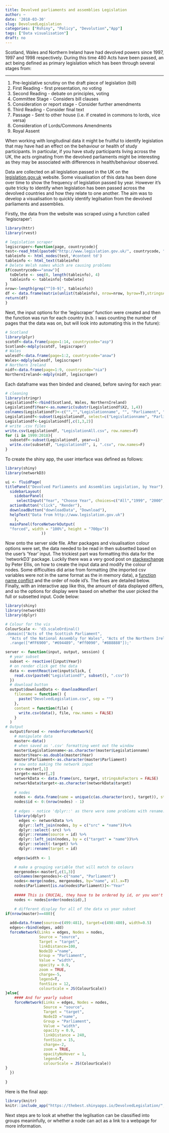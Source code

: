 ```yaml
---
title: Devolved parliaments and assemblies Legislation
author: ~
date: '2018-03-30'
slug: DevolvedLegislation
categories: ["Rshiny", "Policy", "Devolution","App"]
tags: ["Data visualisation"]
draft: no
---
```


Scotland, Wales and Northern Ireland have had devolved powers since 1997, 1997 and 1998 respectively. During this time 480 Acts have been passed, an act being defined as primary legislation which has been through several stages from:

***
1. Pre-legislative scrutiny on the draft piece of legislation (bill)
2. First Reading - first presentation, no voting
3. Second Reading - debate on principles, voting
4. Committee Stage - Considers bill clauses
5. Consideration or report stage - Consider further amendments
6. Third Reading - Consider final text
7. Passage - Sent to other house (i.e. if created in commons to lords, vice versa)
8. Consideration of Lords/Commons Amendments
9. Royal Assent

When working with longitudinal data it might be fruitful to identify legislation that may have had an effect on the behaviour or health of study participants. In particular, if you have study participants living across the UK, the acts orginating from the devolved parliaments might be interesting as they may be associated with differences in health/behaviour observed. 

Data are collected on all legislation passed in the UK on the [legislation.gov.uk](http://www.legislation.gov.uk) website. Some visualisation of this data has been done over time to show the frequency of legislation passed by year. However it's quite tricky to identify when legislation has been passed across the devolved countries and how they relate to one another. The aim was to develop a visualisation to quickly identify legilsation from the devolved parliaments and assemblies. 

Firstly, the data from the website was scraped using a function called 'legiscraper':

```r
library(httr)
library(rvest)

# legislation scraper
legiscraper<-function(page, countrycode){
test<-read_html(paste0("http://www.legislation.gov.uk/", countrycode, "?page=", page))
tableinfo <- html_nodes(test,'#content td')
tableinfo <- html_text(tableinfo)
# Delete Welsh names which are causing problems
if(countrycode=="anaw"){
  toDelete <- seq(0, length(tableinfo), 4)
  tableinfo <- tableinfo[-toDelete]
} 
nrow<-length(grep("^[0-9]", tableinfo))
df <- data.frame(matrix(unlist(tableinfo), nrow=nrow, byrow=T),stringsAsFactors=FALSE)
return(df)
}
```

Next, the input options for the 'legiscraper' function were created and then the function was run for each country (n.b. I was counting the number of pages that the data was on, but will look into automating this in the future):

```r
# Scotland
library(plyr)
scotdf<-data.frame(page=1:14, countrycode="asp")
Scotland<-mdply(scotdf, legiscraper)
# Wales
walesdf<-data.frame(page=1:2, countrycode="anaw")
Wales<-mdply(walesdf, legiscraper)
# Northern Ireland 
nidf<-data.frame(page=1:9, countrycode="nia")
NorthernIreland<-mdply(nidf, legiscraper)
```

Each dataframe was then binded and cleaned, before saving for each year:

```r
# cleaning
library(stringr)
Legislationdf<-rbind(Scotland, Wales, NorthernIreland)
Legislationdf$Year<-as.numeric(substr(Legislationdf$X2, 1,4))
colnames(Legislationdf)<-c("","","Legislationname", "", "Parliament", "Year")
Legislationdf<-subset(Legislationdf, select=c("Legislationname", "Parliament", "Year"))
Legislationdf<-Legislationdf[,c(1,3,2)]
# write .csv files
write.csv(Legislationdf, "LegislationAll.csv", row.names=F)
for (i in 1999:2018){
  subsetdf<-subset(Legislationdf, year==i)
  write.csv(subsetdf, "Legislationdf", i, ".csv", row.names=F)
}
```

To create the shiny app, the user interface was defined as follows:

```r
library(shiny)
library(networkD3)

ui <- fluidPage(
titlePanel("Devolved Parliaments and Assemblies Legislation, by Year"),
  sidebarLayout(
    sidebarPanel(
     selectInput("Year", "Choose Year", choices=c("All","1999", "2000",      "2001","2002", "2003", "2004", "2005", "2006", "2007", "2008",          "2009","2010", "2011", "2012", "2013","2014", "2015", "2016",           "2017", "2018")),
  actionButton("click", "Render"),
  downloadButton("downloadData", "Download"),
  helpText("Data from http://www.legislation.gov.uk")
    ),
  mainPanel(forceNetworkOutput(
  "forced", width = "100%", height = "700px"))
                ))
```

Now onto the server side file. After packages and visualisation colour options were set, the data needed to be read in then subsetted based on the user's 'Year' input. The trickiest part was formatting this data for the 'networkD3' package. Luckily there was a very good post on [stackexchange](https://bit.ly/2J7659N) by Peter Ellis, on how to create the input data and modify the colour of nodes. Some difficulties did arise from formatting (the imported csv variables were not in the same format as the in memory data), a [function name conflict](https://github.com/tidyverse/dplyr/issues/1388) and the order of node id's. The fixes are detailed below. Finally, with an interactive app like this, the amount of data displayed differs, and so the options for display were based on whether the user picked the full or subsetted input. Code below:

```r
library(shiny)
library(networkD3)
library(dplyr)

# Colour for the vis
ColourScale <- 'd3.scaleOrdinal()
.domain(["Acts of the Scottish Parliament", 
  "Acts of the National Assembly for Wales", "Acts of the Northern Ireland Assembly","Year"])
  .range(["#FF6900", "#694489", "#ff0090", "#888888"]);'

server <- function(input, output, session) {
  # year subset
  subset <- reactive({input$Year})  
  # on render click get the data
  data <- eventReactive(input$click, {
    read.csv(paste0("Legislationdf", subset(), ".csv"))
  })
  # download button
  output$downloadData <- downloadHandler(
    filename = function() {
      paste("DevolvedLegislation.csv", sep = "")
    },
    content = function(file) {
      write.csv(data(), file, row.names = FALSE)
    }
  )
# Output 
  output$forced <- renderForceNetwork({
    # manipulate data
    master<-data()
    # when saved as '.csv' formatting went out the window
    master$Legislationname<-as.character(master$Legislationname)
    master$Year<-as.double(master$Year)
    master$Parliament<-as.character(master$Parliament)
    # now onto making the network input 
    src<-master[,1]
    target<-master[,2]
    networkData <- data.frame(src, target, stringsAsFactors = FALSE)
    networkData$target<-as.character(networkData$target)
    
    # nodes
    nodes <- data.frame(name = unique(c(as.character(src), target)), stringsAsFactors = FALSE)
    nodes$id <- 0:(nrow(nodes) - 1)
    
    # edges - notice 'dplyr::' as there were some problems with rename... 
    library(dplyr)
      edges <- networkData %>%
      dplyr::left_join(nodes, by = c("src" = "name"))%>%
      dplyr::select(-src) %>%
      dplyr::rename(source = id) %>%
      dplyr::left_join(nodes, by = c("target" = "name"))%>%
      dplyr::select(-target) %>%
      dplyr::rename(target = id)
    
    edges$width <- 1

    # make a grouping variable that will match to colours
    mergenodes<-master[,c(1,3)]
    colnames(mergenodes)<-c("name", "Parliament")
    nodes<-merge(nodes, mergenodes, by="name", all.x=T)
    nodes$Parliament[is.na(nodes$Parliament)]<-"Year"
    
    ##### This is CRUCIAL, they have to be ordered by id, or you won't get what you expect...
    nodes <- nodes[order(nodes$id),] 

    # different display for all of the data vs year subset
if(nrow(master)==480){
  
  add=data.frame(source=c(499:481), target=c(498:480), width=0.5)
  edges<-rbind(edges, add)
  forceNetwork(Links = edges, Nodes = nodes, 
               Source = "source",
               Target = "target",
               linkDistance=100,
               NodeID ="name",
               Group = "Parliament",
               Value = "width",
               opacity = 0.9,
               zoom = TRUE,
               charge=-5,
               legend=T,
               fontSize = 12,
               colourScale = JS(ColourScale))
}else{
    #### And for yearly subset 
    forceNetwork(Links = edges, Nodes = nodes, 
                 Source = "source",
                 Target = "target",
                 NodeID ="name",
                 Group = "Parliament",
                 Value = "width",
                 opacity = 0.9,
                 linkDistance = 240,
                 fontSize = 15,
                 charge=-2,
                 zoom = TRUE,
                 opacityNoHover = 1,
                 legend=T,
                 colourScale = JS(ColourScale))
}
  })
  
}
```

Here is the final app:

```r
library(knitr)
knitr::include_app("https://thebest.shinyapps.io/DevolvedLegislation/",height ="600px")
```

Next steps are to look at whether the legilsation can be classified into groups meaninfully, or whether a node can act as a link to a webpage for more information. 
